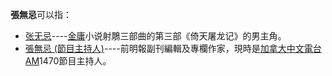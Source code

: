 '''張無忌'''可以指：
*[[张无忌|张无忌]]----[[金庸|金庸]]小说射鵰三部曲的第三部《倚天屠龙记》的男主角。
*[[張無忌_(節目主持人)|張無忌 (節目主持人)]]----前明報副刊編輯及專欄作家，現時是[[加拿大中文電台|加拿大中文電台]]AM1470節目主持人。

{{消歧义|W无忌|cat=三字张姓人名消歧义}}